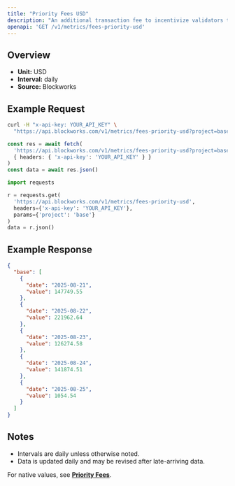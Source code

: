 ```yaml
---
title: "Priority Fees USD"
description: "An additional transaction fee to incentivize validators to prioritize and execute transactions."
openapi: 'GET /v1/metrics/fees-priority-usd'
---
```


## Overview

- **Unit:** USD
- **Interval:** daily
- **Source:** Blockworks

## Example Request

<CodeGroup>

```bash cURL
curl -H "x-api-key: YOUR_API_KEY" \
  "https://api.blockworks.com/v1/metrics/fees-priority-usd?project=base"
```

```typescript TypeScript
const res = await fetch(
  'https://api.blockworks.com/v1/metrics/fees-priority-usd?project=base',
  { headers: { 'x-api-key': 'YOUR_API_KEY' } }
)
const data = await res.json()
```

```python Python
import requests

r = requests.get(
  'https://api.blockworks.com/v1/metrics/fees-priority-usd',
  headers={'x-api-key': 'YOUR_API_KEY'},
  params={'project': 'base'}
)
data = r.json()
```

</CodeGroup>

## Example Response

```json
{
  "base": [
    {
      "date": "2025-08-21",
      "value": 147749.55
    },
    {
      "date": "2025-08-22",
      "value": 221962.64
    },
    {
      "date": "2025-08-23",
      "value": 126274.58
    },
    {
      "date": "2025-08-24",
      "value": 141874.51
    },
    {
      "date": "2025-08-25",
      "value": 1054.54
    }
  ]
}
```

## Notes
- Intervals are daily unless otherwise noted.
- Data is updated daily and may be revised after late-arriving data.


<Note>For native values, see **[Priority Fees](./fees-priority)**.</Note>